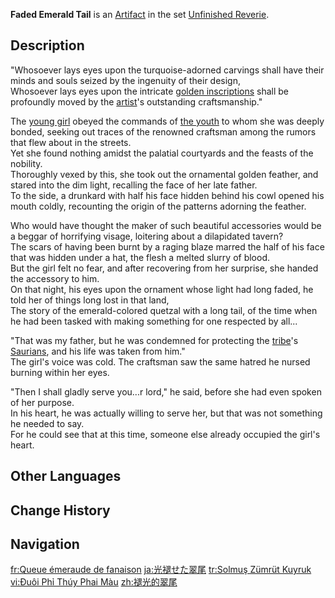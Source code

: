 {{Artifact Infobox
|image = Item Faded Emerald Tail.png
|set   = Unfinished Reverie
|piece = Plume of Death
}}
{{Description|A tail feather ornament whose luster has long faded. The patterns on it are said to have been etched by the hand of a [[Masterful Craftsman|skilled artisan]] from long ago.}}
'''Faded Emerald Tail''' is an [[Artifact]] in the set [[Unfinished Reverie]].

==Description==
"Whosoever lays eyes upon the turquoise-adorned carvings shall have their minds and souls seized by the ingenuity of their design,<br>
Whosoever lays eyes upon the intricate [[Iridescent Inscription|golden inscription]]s shall be profoundly moved by the [[Manqu (Historical)|artist]]'s outstanding craftsmanship."

The [[Sakkuk|young girl]] obeyed the commands of [[Scarlet-Eyed Youth|the youth]] to whom she was deeply bonded, seeking out traces of the renowned craftsman among the rumors that flew about in the streets.<br>
Yet she found nothing amidst the palatial courtyards and the feasts of the nobility.<br>
Thoroughly vexed by this, she took out the ornamental golden feather, and stared into the dim light, recalling the face of her late father.<br>
To the side, a drunkard with half his face hidden behind his cowl opened his mouth coldly, recounting the origin of the patterns adorning the feather.

Who would have thought the maker of such beautiful accessories would be a beggar of horrifying visage, loitering about a dilapidated tavern?<br>
The scars of having been burnt by a raging blaze marred the half of his face that was hidden under a hat, the flesh a melted slurry of blood.<br>
But the girl felt no fear, and after recovering from her surprise, she handed the accessory to him.<br>
On that night, his eyes upon the ornament whose light had long faded, he told her of things long lost in that land,<br>
The story of the emerald-colored quetzal with a long tail, of the time when he had been tasked with making something for one respected by all...

"That was my father, but he was condemned for protecting the [[Nanatzcayan|tribe]]'s [[Saurian|Saurians]], and his life was taken from him."<br>
The girl's voice was cold. The craftsman saw the same hatred he nursed burning within her eyes.

"Then I shall gladly serve you...r lord," he said, before she had even spoken of her purpose.<br>
In his heart, he was actually willing to serve her, but that was not something he needed to say.<br>
For he could see that at this time, someone else already occupied the girl's heart.

==Other Languages==
{{Other Languages
|en       = Faded Emerald Tail
|zhs      = 褪光的翠尾
|zhs_rm   = 
|zht      = 褪光的翠尾
|zht_rm   = 
|zh_tl    = 
|ja       = 光褪せた翠尾
|ja_rm    = Koutai Seta Suibi{{Assumed}}
|ja_tl    = 
|ko       = 빛바랜 푸른 꽁지
|ko_rm    = 
|ko_tl    = 
|es       = Cola Esmeralda Descolorida
|es_tl    = Discolored Emerald Tail
|fr       = Queue émeraude de fanaison
|fr_tl    = Emerald Tail of Wilting
|ru       = Блёклый изумрудный хвост
|ru_tl    = Faded Emerald Tail
|th       = Faded Emerald Tail
|vi       = Đuôi Phỉ Thúy Phai Màu
|vi_tl    = 
|de       = Verblasste Smaragdschwanzfeder
|de_tl    = Faded Emerald Tail Feather
|id       = Faded Emerald Tail
|pt       = Cauda de Esmeralda Desbotada
|pt_tl    = 
|tr       = Solmuş Zümrüt Kuyruk
|tr_tl    = 
|it       = Coda smeraldina scolorita
|it_tl    = Faded Emerald Tail
}}

==Change History==
{{Change History|4.6}}

==Navigation==
{{Artifact Set Navbox|Unfinished Reverie}}

[[fr:Queue émeraude de fanaison]]
[[ja:光褪せた翠尾]]
[[tr:Solmuş Zümrüt Kuyruk]]
[[vi:Đuôi Phỉ Thúy Phai Màu]]
[[zh:褪光的翠尾]]